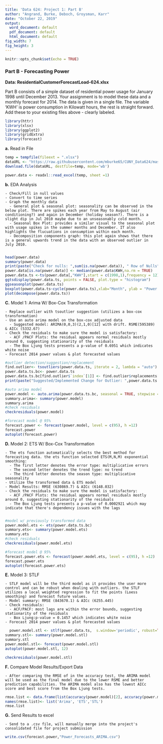 ---
title: 'Data 624: Project 1: Part B'
author: "Angrand, Burke, Deboch, Groysman, Karr"
date: "October 22, 2019"
output:
  word_document: default
  pdf_document: default
  html_document: default
fig_width: 7
fig_height: 3
---

```{r setup, include=FALSE}
knitr::opts_chunk$set(echo = TRUE)

```

### Part B - Forecasting Power

**Data: ResidentialCustomerForecastLoad-624.xlsx**

Part B consists of a simple dataset of residential power usage for January 1998 until December 2013.  Your assignment is to model these data and a monthly forecast for 2014. The data is given in a single file.  The variable 'KWH' is power consumption in Kilowatt hours, the rest is straight forward. Add these to your existing files above - clearly labeled.  

```{r warning = F, message = F}
library(httr)
library(xlsx)
library(ggplot2)
library(gridExtra)
library(forecast)
```




  **a.** Read in File 
  
```{r message = F, warning = F}
temp = tempfile(fileext = ".xlsx")
dataURL <- "https://raw.githubusercontent.com/mburke65/CUNY_Data624/master/ProjectFolder/Provided_Files/ResidentialCustomerForecastLoad-624.xlsx"
download.file(dataURL, destfile=temp, mode='wb')

power.data <- readxl::read_excel(temp, sheet =1)


```
  
  **b.** EDA Analysis 
  
    - Check/Fill in null values 
    - Convert to time series
    - Graph the monthly data 
      - General plot & seasonal plot: seasonality can be observed in the below plot. There are spikes each year from May to August (air conditioning?) and again in December (holiday season?). There is a slight dip in Jul 2010 maybe due to an unseasonably cold month.
      - Seasonal Box Plot: provides a similar visual to the seasonal plot with usage spikes in the summer months and December. IT also highlights the flucuations in consumption within each month. 
      - Decomposition components graph: this plot again shows that there is a general upwards trend in the data with an observed outlier in July 2010.  
      
```{r}
head(power.data)
summary(power.data)
print(paste("Check for nulls: ",sum(is.na(power.data)), " Row of Nulls"))
power.data[is.na(power.data)] <- median(power.data$KWH,na.rm = TRUE)
power.data.ts <-ts(power.data[,"KWH"],start = c(1998,1),frequency = 12)
ggtsdisplay(power.data.ts, points = FALSE, plot.type = "histogram") 
ggseasonplot(power.data.ts)
boxplot(power.data.ts~cycle(power.data.ts),xlab="Month", ylab = "Power Usage")
plot(decompose(power.data.ts))


```
  
  
  **C.** Model 1: Arima W/ Box-Cox Transformation
  
    - Replace outlier with tsoutlier suggestion (utilizes a box-cox transformation)
    - Use an auto arima model on the box-cox adjusted data
      - Suggested model: ARIMA(0,0,3)(2,1,0)[12] with drift. RSME(595389) & AICc (5332.67)
    - Check the residuals to make sure the model is satisfactory: 
      - ACF /PACF Plots: the residual appears normal residuals mostly around 0, suggesting stationarity of the residuals 
      - The Box Ljung tests presents a p-value of 0.6951 which indicates white noise
    - Forecast 2014 power values & plot forecasted values  


```{r}
#outlier detection/suggestion/replacement
find.outlier<- tsoutliers(power.data.ts, iterate = 2, lambda = "auto")
power.data.ts.bc<- power.data.ts
power.data.ts.bc[find.outlier$`index`[1]] <- find.outlier$replacements[1]
print(paste("Suggested/Implemented Change for Outlier: ",power.data.ts.bc[151], " Original Value",power.data.ts[151]))

#auto arima model
power.model <- auto.arima(power.data.ts.bc, seasonal = TRUE, stepwise = FALSE)
summary.arima<- summary(power.model)
summary.arima
#check residuals
checkresiduals(power.model)

#forecast model @ 95%
forecast.power <- forecast(power.model, level = c(95), h =12)
forecast.power
autoplot(forecast.power)

```


  **D.** Model 2: ETS W/ Box-Cox Transformation
  
    - The ets function automatically selects the best method for forecasting data. the ets function selected ETS(M,N,M) exponential smoothing:
      - The first letter denotes the error type: multiplicative errors
      - The second letter denotes the trend type: no trend
      - The third letter denotes the season type: multiplicative seasonality
    - Utilize the transformed data & ETS model
    - Model Results: RMSE (630869.7) & AICc (6148.032)
    - Check the residuals to make sure the model is satisfactory: 
      - ACF /PACF Plots: the residual appears normal residuals mostly around 0, suggesting stationarity of the residuals 
      - The Box Ljung tests presents a p-value of 0.0002921 which may indicate that there's dependency issues with the lags
      
```{r}
#model w/ previously transformed data
power.model.ets <- ets(power.data.ts.bc)
summary.ets<- summary(power.model.ets)
summary.ets
#check residuals
checkresiduals(power.model.ets)

#forecast model @ 95%
forecast.power.ets <- forecast(power.model.ets, level = c(95), h =12)
forecast.power.ets
autoplot(forecast.power.ets)


```
    


  **E.** Model 3: STLF 
  
    - STLF model will be the third model as it provides the user more control and can be robust when dealing with outliers. the STLF utilizes a local weighted regression to fit the points (Loess smoothing) and forecast future values.
    - Model summary: RMSE (843670.1) & AICc (6255.445)
    - Check residuals: 
      - ACF/PACF: most lags are within the error bounds, suggesting stationarity of the residuals 
      - Box Ljung:p-value = 0.1457 which indicates white noise
    - Forecast 2014 power values & plot forecasted values
    
```{r}
  power.model.stl <- stlf(power.data.ts,  s.window='periodic', robust=TRUE) 
summary.stl<- summary(power.model.stl)
summary.stl
power.model.stl<- forecast(power.model.stl)
autoplot(power.model.stl, 12)

checkresiduals(power.model.stl)
```


  **F.** Compare Model Results/Export Data
  
    - After comparing the RMSE of in the accuracy test, the ARIMA model will be used as the final model due to the lower RSME and better prediction capabilities. The ARIMA model also has the lowest AICc score and best score from the Box Ljung tests.  
    
```{r}
rmse.list <- data.frame(list(accuracy(power.model)[2], accuracy(power.model.ets)[2], accuracy(power.model.stl)[2]))
names(rmse.list)<- list('Arima', 'ETS','STL')
rmse.list
```


  **G.** Send Results to excel  
  
    - Send to a .csv file, will manually merge into the project's consolidated file for project submission


```{r}
write.csv(forecast.power,"Power_Forecasts_ARIMA.csv")
```

    
    
    
    
  